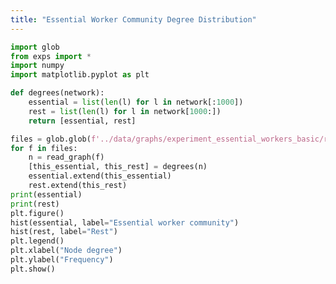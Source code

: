 ```yaml
---
title: "Essential Worker Community Degree Distribution"
---
```


```python
import glob
from exps import *
import numpy
import matplotlib.pyplot as plt

def degrees(network):
    essential = list(len(l) for l in network[:1000])
    rest = list(len(l) for l in network[1000:])
    return [essential, rest]

files = glob.glob(f'../data/graphs/experiment_essential_workers_basic/run_1/Pr0.0_Pr0.0_Pr0.0_Pr0.0_Pr0.0_Pr0.0_Pr0.0_Pr0.0_Pr0.0_Pr0.0_Pr0.0_Ps0.1_Ps0.1_Ps0.1_Ps0.1_Ps0.1_Ps0.1_Ps0.1_Ps0.1_Ps0.1_Ps0.1_Ps0.1/twocommunities_seed_edgelist.txt')
for f in files:
    n = read_graph(f)
    [this_essential, this_rest] = degrees(n)
    essential.extend(this_essential)
    rest.extend(this_rest)
print(essential)
print(rest)
plt.figure()
hist(essential, label="Essential worker community")
hist(rest, label="Rest")
plt.legend()
plt.xlabel("Node degree")
plt.ylabel("Frequency")
plt.show()
```
